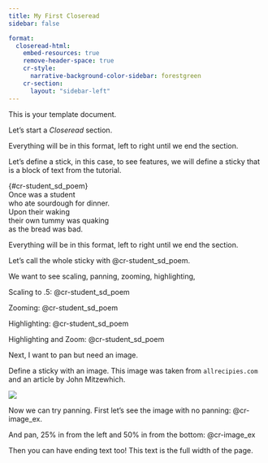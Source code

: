 ```yaml
---
title: My First Closeread
sidebar: false

format: 
  closeread-html:
    embed-resources: true
    remove-header-space: true
    cr-style:
      narrative-background-color-sidebar: forestgreen
    cr-section:
      layout: "sidebar-left"
---
```


This is your template document. 

Let's start a *Closeread* section.

:::{.cr-section}
Everything will be in this format, left to right until we end the section.

Let's define a stick, in this case, to see features, we will define a sticky that is a block of text from the tutorial. 

| {#cr-student_sd_poem}
| Once was a student
| who ate sourdough for dinner.
| Upon their waking 
| their own tummy was quaking 
| as the bread was bad.

Everything will be in this format, left to right until we end the section. 

Let's call the whole sticky with @cr-student_sd_poem. 


We want to see scaling, panning, zooming, highlighting, 

Scaling to .5: [@cr-student_sd_poem]{scale-by=".5"}

Zooming: [@cr-student_sd_poem]{zoom-to="4"}

Highlighting: [@cr-student_sd_poem]{highlight="4"}

Highlighting and Zoom: [@cr-student_sd_poem]{hlz="4"}


Next, I want to pan but need an image. 

Define a sticky with an image. This image was taken from `allrecipies.com` and an article by John Mitzewhich. 


:::{#cr-image_ex}
![](sourdough.png)
:::


Now we can try panning. First let's see the image with no panning: @cr-image_ex.

And pan, 25% in from the left and 50% in from the bottom: [@cr-image_ex]{pan-to="25%,-50%"}

:::


Then you can have ending text too! This text is the full width of the page. 